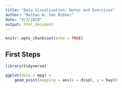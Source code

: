 ```yaml
---
title: "Data Visualisation: Notes and Exercises"
author: "Nathan W. Van Bibber"
date: "9/3/2020"
output: html_document
---
```


```r
knitr::opts_chunk$set(echo = TRUE)
```

## First Steps

```r
library(tidyverse)

ggplot(data = mpg) +
    geom_point(mapping = aes(x = displ, y = hwy))
```

